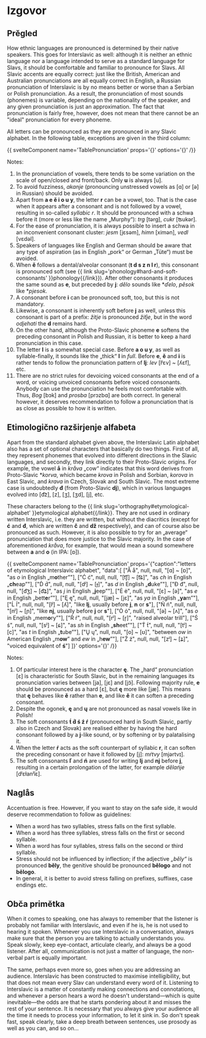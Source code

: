 # Izgovor

## Prěgled

How ethnic languages are pronounced is determined by their native speakers. This goes for Interslavic as well: although it is neither an ethnic language nor a language intended to serve as a standard language for Slavs, it should be comfortable and familiar to pronounce for Slavs. All Slavic accents are equally correct: just like the British, American and Australian pronunciations are all equally correct in English, a Russian pronunciation of Interslavic is by no means better or worse than a Serbian or Polish pronunciation. As a result, the pronunciation of most sounds (phonemes) is variable, depending on the nationality of the speaker, and any given pronunciation is just an approximation. The fact that pronunciation is fairly free, however, does not mean that there cannot be an "ideal" pronunciation for every phoneme.

All letters can be pronounced as they are pronounced in any Slavic alphabet. In the following table, exceptions are given in the third column:

{{ svelteComponent name='TablePronunciation' props='{}' options='{}' /}}

Notes:

1.  In the pronunciation of vowels, there tends to be some variation on the scale of open/closed and front/back. Only **u** is always [u].
2.  To avoid fuzziness, *akanje* (pronouncing unstressed vowels as [ɑ] or [ə] in Russian) should be avoided.
3.  Apart from **a e ě i o u y**, the letter **r** can be a vowel, too. That is the case when it appears after a consonant and is not followed by a vowel, resulting in so-called *syllabic r*. It should be pronounced with a schwa before it (more or less like the name „Murphy“): *trg* [tərg], *cukr* [ʦukər].
4.  For the ease of pronunciation, it is always possible to insert a schwa in an inconvenient consonant cluster: *jesm* [jɛsǝm], *himn* [ximǝn], *vedl* [vɛdǝl].
5.  Speakers of languages like English and German should be aware that any type of aspiration (as in English „pork“ or German „Tüte“) must be avoided.
6.  When **ě** follows a dental/alveolar consonant (**t d s z n l r**), this consonant is pronounced soft (see {{ link slug='phonology#hard-and-soft-consonants' }}phonology{{/link}}). After other consonants it produces the same sound as **e**, but preceded by **j**: *dělo* sounds like **ďelo*, *pěsok* like **pjesok*.
7.  A consonant before **i** can be pronounced soft, too, but this is not mandatory.
8.  Likewise, a consonant is inherently soft before **j** as well, unless this consonant is part of a prefix: *žitje* is pronounced *žiťje*, but in the word *odjehati* the **d** remains hard.
9.  On the other hand, although the Proto-Slavic phoneme **e** softens the preceding consonant in Polish and Russian, it is better to keep a hard pronunciation in this case.
10. The letter **l** is a somewhat special case. Before **a o u y**, as well as syllable-finally, it sounds like the „thick“ **l** in *full*. Before **e**, **ě** and **i** is rather tends to follow the pronunciation pattern of **lj**: *lev* [lʲɛv] ~ [ʎɛf], etc.
11. There are no strict rules for devoicing voiced consonants at the end of a word, or voicing unvoiced consonants before voiced consonants. Anybody can use the pronunciation he feels most comfortable with. Thus, *Bog* [bɔk] and *prosba* [prɔzbɑ] are both correct. In general however, it deserves recommendation to follow a pronunciation that is as close as possible to how it is written.

## Etimologično razširjenje alfabeta

Apart from the standard alphabet given above, the Interslavic Latin alphabet also has a set of optional characters that basically do two things. First of all, they represent phonemes that evolved into different directions in the Slavic languages, and secondly, they link directly to their Proto-Slavic origins. For example, the vowel **å** in *kråva* „cow“ indicates that this word derives from Proto-Slavic **korva*, which became *krova* in Polish and Sorbian, *korova* in East Slavic, and *krava* in Czech, Slovak and South Slavic. The most extreme case is undoubtedly **đ** (from Proto-Slavic **dj**), which in various languages evolved into [d͡z], [z], [ʒ], [ʒd], [j], etc.

These characters belong to the {{ link slug='orthography#etymological-alphabet' }}etymological alphabet{{/link}}. They are not used in ordinary written Interslavic, i.e. they are written, but without the diacritics (except for **ć** and **đ**, which are written **č** and **dž** respectively), and can of course also be pronounced as such. However, it is also possible to try for an „average“ pronunciation that does more justice to the Slavic majority. In the case of aforementioned *kråva*, for example, that would mean a sound somewhere between **a** and **o** (in IPA: [ɒ]).

{{ svelteComponent name='TablePronunciation' props='{"caption":"letters of etymological Interslavic alphabet",
"data":[
	["Å å", null, null, "[ɑ] ~ [ɒ]", "as <i>o</i> in English „m<b>o</b>ther”"],
	["Ć ć", null, null, "[t͡ʃ] ~ [t͡ɕ]", "as <i>ch</i> in English „<b>ch</b>eap”"],
	["D́ d́", null, null, "[dʲ] ~ [ɟ]", "as <i>d</i> in English „<b>d</b>uke”"],
	["Ð đ", null, null, "[d͡ʒ] ~ [d͡ʑ]", "as <i>j</i> in English „<b>j</b>eep”"],
	["Ė ė", null, null, "[ɛ] ~ [ǝ]", "as <i>e</i> in English „bett<b>e</b>r”"],
	["Ę ę", null, null, "[jæ] ~ [jɛ]", "as <i>ya</i> in English „<b>ya</b>m”"],
	["Ĺ ĺ", null, null, "[lʲ] ~ [ʎ]", "like <b>lj</b>, usually before <b>j</b>, <b>n</b> or <b>s</b>"],
	["Ń ń", null, null, "[nʲ] ~ [ɲ]", "like <b>nj</b>, usually before <b>j</b> or <b>s</b>"],
	["Ȯ ȯ", null, null, "[ə] ~ [ʌ]", "as <i>o</i> in English „mem<b>o</b>ry”"],
	["Ŕ ŕ", null, null, "[rʲ] ~ [r̝]", "raised alveolar trill"],
	["Ś ś", null, null, "[sʲ] ~ [ɕ]", "as <i>sh</i> in English „<b>sh</b>eet”"],
	["T́ t́", null, null, "[tʲ] ~ [c]", "as <i>t</i> in English „<b>t</b>ube”"],
	["Ų ų", null, null, "[o] ~ [ʊ]", "between <i>ow</i> in American English „m<b>ow</b>” and <i>ew</i> in „h<b>ew</b>”"],
	["Ź ź", null, null, "[zʲ] ~ [ʑ]", "voiced equivalent of <b>ś</b>"]
]}' options='{}' /}}

Notes:

1. Of particular interest here is the character **ę**. The „hard“ pronunciation [ɛ] is characteristic for South Slavic, but in the remaining languages its pronunciation varies between [ja], [jɛ] and [jɔ̃]. Following majority rule, **e** should be pronounced as a hard [ɛ], but **ę** more like [jæ]. This means that **ę** behaves like **ě** rather than **e**, and like **ě** it can soften a preceding consonant.
2. Despite the ogonek, **ę** and **ų** are not pronounced as nasal vowels like in Polish!
3. The soft consonants **t́ d́ ś ź ŕ** (pronounced hard in South Slavic, partly also in Czech and Slovak) are realised either by having the hard consonant followed by a **j**-like sound, or by softening or by palatalising it.
4. When the letter **ŕ** acts as the soft counterpart of syllabic **r**, it can soften the preceding consonant or have it followed by [j]: *mŕtvy* [mjǝrtvɪ].
5. The soft consonants **ľ** and **ń** are used for writing **lj** and **nj** before **j**, resulting in a certain prolongation of the latter, for example *dělańje* [dʲɛɫanʲĭɛ].

## Naglås

Accentuation is free. However, if you want to stay on the safe side, it would deserve recommendation to follow as guidelines:

- When a word has two syllables, stress falls on the first syllable.
- When a word has three syllables, stress falls on the first or second syllable.
- When a word has four syllables, stress falls on the second or third syllable.
- Stress should not be influenced by inflection; if the adjective *„běly“* is pronounced **běly**, the genitive should be pronounced **bělogo** and not **bělogo**.
- In general, it is better to avoid stress falling on prefixes, suffixes, case endings etc.

## Obča primětka

When it comes to speaking, one has always to remember that the listener is probably not familiar with Interslavic, and even if he is, he is not used to hearing it spoken. Whenever you use Interslavic in a conversation, always make sure that the person you are talking to actually understands you. Speak slowly, keep eye-contact, articulate clearly, and always be a good listener. After all, communication is not just a matter of language, the non-verbal part is equally important.

The same, perhaps even more so, goes when you are addressing an audience. Interslavic has been constructed to maximise intelligibility, but that does not mean every Slav can understand every word of it. Listening to Interslavic is a matter of constantly making connections and connotations, and whenever a person hears a word he doesn't understand—which is quite inevitable—the odds are that he starts pondering about it and misses the rest of your sentence. It is necessary that you always give your audience all the time it needs to process your information, to let it sink in. So don't speak fast, speak clearly, take a deep breath between sentences, use prosody as well as you can, and so on...
